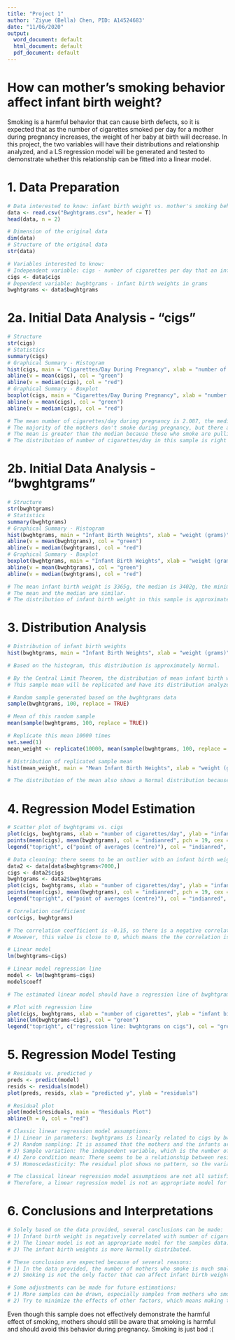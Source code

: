 ```yaml
---
title: "Project 1"
author: 'Ziyue (Bella) Chen, PID: A14524683'
date: "11/06/2020"
output:
  word_document: default
  html_document: default
  pdf_document: default
---
```

# How can mother's smoking behavior affect infant birth weight?
Smoking is a harmful behavior that can cause birth defects, so it is expected that as the number of cigarettes smoked per day for a mother during pregnancy increases, the weight of her baby at birth will decrease. In this project, the two variables will have their distributions and relationship analyzed, and a LS regression model will be generated and tested to demonstrate whether this relationship can be fitted into a linear model.



# 1. Data Preparation
```r
# Data interested to know: infant birth weight vs. mother's smoking behavior
data <- read.csv("Bwghtgrams.csv", header = T)
head(data, n = 2)
```

```r
# Dimension of the original data
dim(data)
# Structure of the original data
str(data)
```

```r
# Variables interested to know:
# Independent variable: cigs - number of cigarettes per day that an infant’s mother smoked during pregnancy
cigs <- data$cigs
# Dependent variable: bwghtgrams - infant birth weights in grams
bwghtgrams <- data$bwghtgrams 
```



# 2a. Initial Data Analysis - "cigs"
```r
# Structure
str(cigs)
# Statistics
summary(cigs)
# Graphical Summary - Histogram
hist(cigs, main = "Cigarettes/Day During Pregnancy", xlab = "number of cigarettes/day", ylab = "number of mothers")
abline(v = mean(cigs), col = "green")
abline(v = median(cigs), col = "red")
# Graphical Summary - Boxplot
boxplot(cigs, main = "Cigarettes/Day During Pregnancy", xlab = "number of cigarettes/day", horizontal = T)
abline(v = mean(cigs), col = "green")
abline(v = median(cigs), col = "red")
```

```r
# The mean number of cigarettes/day during pregnancy is 2.087, the median is 0.000, the minimum is 0.000, and the maximum is 50.000.
# The majority of the mothers don't smoke during pregnancy, but there are also ones who do smoke.
# The mean is greater than the median because those who smoke are pulling up the mean.
# The distribution of number of cigarettes/day in this sample is right skewed.
```



# 2b. Initial Data Analysis - "bwghtgrams"
```r
# Structure
str(bwghtgrams)
# Statistics
summary(bwghtgrams)
# Graphical Summary - Histogram
hist(bwghtgrams, main = "Infant Birth Weights", xlab = "weight (grams)", ylab = "number of infants")
abline(v = mean(bwghtgrams), col = "green")
abline(v = median(bwghtgrams), col = "red")
# Graphical Summary - Boxplot
boxplot(bwghtgrams, main = "Infant Birth Weights", xlab = "weight (grams)", horizontal = T)
abline(v = mean(bwghtgrams), col = "green")
abline(v = median(bwghtgrams), col = "red")
```

```r
# The mean infant birth weight is 3365g, the median is 3402g, the minimum is 652g, and the maximum is 7683g.
# The mean and the median are similar.
# The distribution of infant birth weight in this sample is approximately Normal.
```



# 3. Distribution Analysis
```r
# Distribution of infant birth weights
hist(bwghtgrams, main = "Infant Birth Weights", xlab = "weight (grams)", ylab = "number of infants")
```

```r
# Based on the histogram, this distribution is approximately Normal.
```

```r
# By the Central Limit Theorem, the distribution of mean infant birth weight can also be approximately Normal as the size increases.
# This sample mean will be replicated and have its distribution analyzed in the following steps.
```

```r
# Random sample generated based on the bwghtgrams data
sample(bwghtgrams, 100, replace = TRUE)
```

```r
# Mean of this random sample
mean(sample(bwghtgrams, 100, replace = TRUE))
```

```r
# Replicate this mean 10000 times
set.seed(1)
mean_weight <- replicate(10000, mean(sample(bwghtgrams, 100, replace = TRUE)))
```

```r
# Distribution of replicated sample mean
hist(mean_weight, main = "Mean Infant Birth Weights", xlab = "weight (grams)", ylab = "number of infants")
```

```r
# The distribution of the mean also shows a Normal distribution because of the Central Limit Theorem.
```



# 4. Regression Model Estimation
```r
# Scatter plot of bwghtgrams vs. cigs
plot(cigs, bwghtgrams, xlab = "number of cigarettes/day", ylab = "infant birth weight (grams)")
points(mean(cigs), mean(bwghtgrams), col = "indianred", pch = 19, cex = 2)
legend("topright", c("point of averages (centre)"), col = "indianred", pch = 19)
```

```r
# Data cleaning: there seems to be an outlier with an infant birth weight greater than 7000 grams
data2 <- data[data$bwghtgrams<7000,]
cigs <- data2$cigs
bwghtgrams <- data2$bwghtgrams
plot(cigs, bwghtgrams, xlab = "number of cigarettes/day", ylab = "infant birth weight (grams)")
points(mean(cigs), mean(bwghtgrams), col = "indianred", pch = 19, cex = 2)
legend("topright", c("point of averages (centre)"), col = "indianred", pch = 19)
```

```r
# Correlation coefficient
cor(cigs, bwghtgrams)
```

```r
# The correlation coefficient is -0.15, so there is a negative correlation between infant birth weight and number of cigarettes during pregnancy.
# However, this value is close to 0, which means the the correlation is not strong.
```

```r
# Linear model
lm(bwghtgrams~cigs)
```

```r
# Linear model regression line
model <- lm(bwghtgrams~cigs)
model$coeff
```

```r
# The estimated linear model should have a regression line of bwghtgrams = -14.3842 * cigs + 3392.0072.
```

```r
# Plot with regression line
plot(cigs, bwghtgrams, xlab = "number of cigarettes", ylab = "infant birth weight (grams)")
abline(lm(bwghtgrams~cigs), col = "green")
legend("topright", c("regression line: bwghtgrams on cigs"), col = "green", lty = 1)
```


# 5. Regression Model Testing
```r
# Residuals vs. predicted y
preds <- predict(model)
resids <- residuals(model)
plot(preds, resids, xlab = "predicted y", ylab = "residuals")
```

```r
# Residual plot
plot(model$residuals, main = "Residuals Plot")
abline(h = 0, col = "red")
```

```r
# Classic linear regression model assumptions:
# 1) Linear in parameters: bwghtgrams is linearly related to cigs by bwghtgrams = -14.3842 * cigs + 3392.0072.
# 2) Random sampling: It is assumed that the mothers and the infants are randomly chosen from the population.
# 3) Sample variation: The independent variable, which is the number of cigarettes smoked during pregnancy, is not a constant value.
# 4) Zero condition mean: There seems to be a relationship between residuals and predicted y such that as the predicted y gets larger, the variance of the residuals also gets larger.
# 5) Homoscedasticity: The residual plot shows no pattern, so the variance of the model is constant.
```

```r
# The classical linear regression model assumptions are not all satisfied because as the predicted y gets larger, the variance of the residuals also gets larger.
# Therefore, a linear regression model is not an appropriate model for the relationship between infant birth weight and number of cigarettes smoked during pregnancy. 
```



# 6. Conclusions and Interpretations
```r
# Solely based on the data provided, several conclusions can be made:
# 1) Infant birth weight is negatively correlated with number of cigarettes/day during pregnancy, but the correlation is not strong. This means that smoking can make some contributions to a decreased birth weight.
# 2) The linear model is not an appropriate model for the samples data.
# 3) The infant birth weights is more Normally distributed.
```

```r
# These conclusion are expected because of several reasons:
# 1) In the data provided, the number of mothers who smoke is much smaller that of mothers who do not smoke, so there is not enough data to effectively measure the effect of smoking.
# 2) Smoking is not the only factor that can affect infant birth weight, some other factors such as diet, genetic characteristics, emotions, etc. all have the potential to affect infant birth weight.
```

```r
# Some adjustments can be made for future estimations:
# 1) More samples can be drawn, especially samples from mothers who smoke during pregnancy.
# 2) Try to minimize the effects of other factors, which means making them be controls instead of variables.
```

Even though this sample does not effectively demonstrate the harmful effect of smoking, mothers should still be aware that smoking is harmful and should avoid this behavior during pregnancy. Smoking is just bad :(











